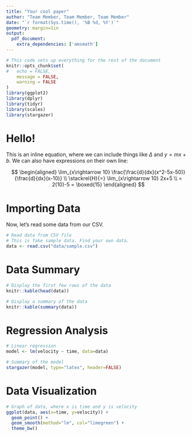 ```yaml
---
title: "Your cool paper"
author: "Team Member, Team Member, Team Member"
date: "`r format(Sys.time(), '%B %d, %Y')`"
geometry: margin=1in
output:
  pdf_document:
    extra_dependencies: ['amsmath']
---
```


```r
# This code sets up everything for the rest of the document
knitr::opts_chunk$set(
#	echo = FALSE,
	message = FALSE,
	warning = FALSE
)
library(ggplot2)
library(dplyr)
library(tidyr)
library(scales)
library(stargazer)
```

# Hello!

This is an inline equation, where we can include things like $\Delta$ and $y=mx+b$. We can also have expressions on their own line:

$$
\begin{aligned}
\lim_{x\rightarrow 10} \frac{\frac{d}{dx}(x^2-5x-50)}{\frac{d}{dx}(x-10)} \\
\stackrel{H}{=} \lim_{x\rightarrow 10} 2x+5 \\
= 2(10)-5 = \boxed{15}
\end{aligned}
$$

# Importing Data

Now, let's read some data from our CSV.

```r
# Read data from CSV file
# This is fake sample data. Find your own data.
data <- read.csv("data/sample.csv")
```

# Data Summary

```r
# Display the first few rows of the data
knitr::kable(head(data))

# Display a summary of the data
knitr::kable(summary(data))
```

# Regression Analysis
```r
# Linear regression
model <- lm(velocity ~ time, data=data)

# Summary of the model
stargazer(model, type="latex", header=FALSE)
```

\newpage

# Data Visualization

```r
# Graph of data, where x is time and y is velocity
ggplot(data, aes(x=time, y=velocity)) + 
  geom_point() +
  geom_smooth(method="lm", col="limegreen") +
  theme_bw()
```
